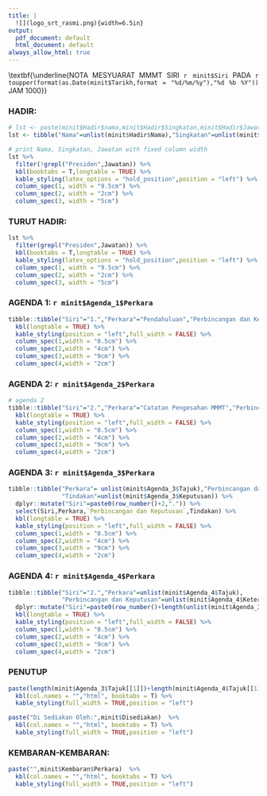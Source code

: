 ```yaml
---
title: |
  ![](logo_srt_rasmi.png){width=6.5in}
output:
  pdf_document: default
  html_document: default
always_allow_html: true
---
```


<style>body {text-align: justify}</style>

\textbf{\underline{NOTA MESYUARAT MMMT SIRI `r minit$Siri` PADA `r toupper(format(as.Date(minit$Tarikh,format = "%d/%m/%y"),"%d %b %Y"))` JAM 1000}}
\newline  
\textbf{\underline{DI SERAMBI WISMA PERWIRA ATM, KUALA LUMPUR}}

### HADIR: 

```r
# lst <- paste(minit$Hadir$nama,minit$Hadir$Singkatan,minit$Hadir$Jawatan,sep = " - ")
lst <- tibble("Nama"=unlist(minit$Hadir$Nama),"Singkatan"=unlist(minit$Hadir$Singkatan),"Jawatan"=unlist(minit$Hadir$Jawatan))

# print Nama, Singkatan, Jawatan with fixed column width 
lst %>% 
  filter(!grepl("Presiden",Jawatan)) %>% 
  kbl(booktabs = T,longtable = TRUE) %>% 
  kable_styling(latex_options = "hold_position",position = "left") %>% 
  column_spec(1, width = "9.5cm") %>%
  column_spec(2, width = "2cm") %>%
  column_spec(3, width = "5cm")
```
### TURUT HADIR:

```r
lst %>% 
  filter(grepl("Presiden",Jawatan)) %>% 
  kbl(booktabs = T,longtable = TRUE) %>% 
  kable_styling(latex_options = "hold_position",position = "left") %>% 
  column_spec(1, width = "9.5cm") %>%
  column_spec(2, width = "2cm") %>%
  column_spec(3, width = "5cm")
```
\newpage
### AGENDA 1: `r minit$Agenda_1$Perkara`

```r
tibble::tibble("Siri"="1.","Perkara"="Pendahuluan","Perbincangan dan Keputusan"=minit$Agenda_1$Keterangan,"Tindakan"=minit$Agenda_1$Keputusan)  %>% 
  kbl(longtable = TRUE) %>% 
  kable_styling(position = "left",full_width = FALSE) %>% 
  column_spec(1,width = "0.5cm") %>% 
  column_spec(2,width = "4cm") %>% 
  column_spec(3,width = "9cm") %>% 
  column_spec(4,width = "2cm")

```
### AGENDA 2: `r minit$Agenda_2$Perkara`

```r
# agenda 2
tibble::tibble("Siri"="2.","Perkara"="Catatan Pengesahan MMMT","Perbincangan dan Keputusan"=minit$Agenda_2$Keterangan,"Tindakan"=minit$Agenda_2$Keputusan)  %>% 
  kbl(longtable = TRUE) %>% 
  kable_styling(position = "left",full_width = FALSE) %>% 
  column_spec(1,width = "0.5cm") %>% 
  column_spec(2,width = "4cm") %>% 
  column_spec(3,width = "9cm") %>% 
  column_spec(4,width = "2cm")

```

### AGENDA 3: `r minit$Agenda_3$Perkara`

```r

tibble::tibble("Perkara"= unlist(minit$Agenda_3$Tajuk),"Perbincangan dan Keputusan"=unlist(minit$Agenda_3$Keterangan),
               "Tindakan"=unlist(minit$Agenda_3$Keputusan)) %>%
  dplyr::mutate("Siri"=paste0(row_number()+2,".")) %>%
  select(Siri,Perkara,`Perbincangan dan Keputusan`,Tindakan) %>% 
  kbl(longtable = TRUE) %>% 
  kable_styling(position = "left",full_width = FALSE) %>%
  column_spec(1,width = "0.5cm") %>% 
  column_spec(2,width = "4cm") %>% 
  column_spec(3,width = "9cm") %>% 
  column_spec(4,width = "2cm")
```

### AGENDA 4: `r minit$Agenda_4$Perkara` 

```r
tibble::tibble("Siri"="2.","Perkara"=unlist(minit$Agenda_4$Tajuk),
               "Perbincangan dan Keputusan"=unlist(minit$Agenda_4$Keterangan),"Tindakan"=unlist(minit$Agenda_4$Keputusan)) %>%
  dplyr::mutate("Siri"=paste0(row_number()+length(unlist(minit$Agenda_3$Tajuk))+2,".")) %>%
  kbl(longtable = TRUE) %>% 
  kable_styling(position = "left",full_width = FALSE) %>% 
  column_spec(1,width = "0.5cm") %>% 
  column_spec(2,width = "4cm") %>% 
  column_spec(3,width = "9cm") %>% 
  column_spec(4,width = "2cm")

```

### PENUTUP 

```r
paste(length(minit$Agenda_3$Tajuk[[1]])+length(minit$Agenda_4$Tajuk[[1]])+3,minit$Penutup,sep=". ")  %>%
  kbl(col.names = "","html", booktabs = T) %>% 
  kable_styling(full_width = TRUE,position = "left")

paste("Di Sediakan Oleh:",minit$Disediakan)  %>% 
  kbl(col.names = "","html", booktabs = T) %>% 
  kable_styling(full_width = TRUE,position = "left")
```
\newpage
### KEMBARAN-KEMBARAN: 

```r
paste("",minit$Kembaran$Perkara)  %>% 
  kbl(col.names = "","html", booktabs = T) %>% 
  kable_styling(full_width = TRUE,position = "left")

```
